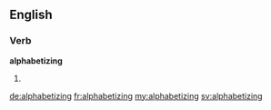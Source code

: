 ==English==

===Verb===
'''alphabetizing'''

# {{present participle of|alphabetize}}

[[de:alphabetizing]]
[[fr:alphabetizing]]
[[my:alphabetizing]]
[[sv:alphabetizing]]